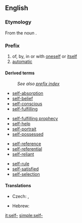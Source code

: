 ==English==

===Etymology===
From the noun {{term|self}}.

===Prefix===
{{infl|en|prefix}}

# of, by, in or with [[oneself]] or [[itself]]
# [[automatic]]

====Derived terms====
:''See also [[Special:PrefixIndex/self-|prefix index]]''
{{top4}}
*[[self-absorption]]
*[[self-belief]]
*[[self-conscious]]
*[[self-fulfilling]]
{{mid4}}
*[[self-fulfilling prophecy]]
*[[self-help]]
*[[self-portrait]]
*[[self-possessed]]
{{mid4}}
*[[self-reference]]
*[[self-referential]]
*[[self-reliant]]
{{mid4}}
*[[self-rule]]
*[[self-satisfied]]
*[[self-selection]]
{{bottom4}}

====Translations====
{{trans-top|of, by, in or with oneself or itself}}
* Czech: {{t-|cs|sebe-}}, {{t-|cs|své-}}
{{trans-mid}}
* Hebrew: {{t-|he|עצמי|tr=atzm&iacute;|sc=Hebr}}
{{trans-bottom}}

[[it:self-]]
[[simple:self-]]